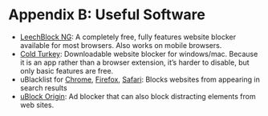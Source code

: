 # Appendix B: Useful Software
- [LeechBlock NG](https://www.proginosko.com/leechblock/): A completely free, fully features website blocker available for most browsers. Also works on mobile browsers.
- [Cold Turkey](https://getcoldturkey.com/): Downloadable website blocker for windows/mac. Because it is an app rather than a browser extension, it's harder to disable, but only basic features are free.
- uBlacklist for [Chrome](https://chromewebstore.google.com/detail/ublacklist/pncfbmialoiaghdehhbnbhkkgmjanfhe), [Firefox](https://addons.mozilla.org/en-US/firefox/addon/ublacklist/), [Safari](https://apps.apple.com/us/app/ublacklist-for-safari/id1547912640): Blocks websites from appearing in search results
- [uBlock Origin](https://ublockorigin.com/): Ad blocker that can also block distracting elements from web sites.
